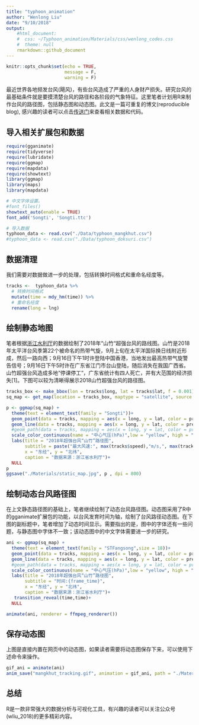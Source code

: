 ```yaml
---
title: "typhoon_animation"
author: "Wenlong Liu"
date: "9/10/2018"
output:
    #html_document:
    #  css: ~/Typhoon_animation/Materials/css/wenlong_codes.css
    #  theme: null
    rmarkdown::github_document
---
```


```r
knitr::opts_chunk$set(echo = TRUE,
                      message = F,
                      warning = F)
```

最近世界各地频发台风(飓风)，有些台风造成了严重的人身财产损失。研究台风的最基础条件就是要摸清楚台风的路径和各阶段的气象特征。这里笔者计划用R来制作台风的路径图，包括静态图和动态图。此文是一篇可重复的博文(reproducible blog), 感兴趣的读者可以点击[传送门](https://github.com/wenlong-liu/typhoon_animation)来查看相关数据和代码。

## 导入相关扩展包和数据

```r
require(gganimate)
require(tidyverse)
require(lubridate)
require(ggmap)
require(mapdata)
require(showtext)
library(ggmap)
library(maps)
library(mapdata)

# 中文字体设置。
#font_files()
showtext_auto(enable = TRUE)
font_add('Songti', 'Songti.ttc')

# 导入数据
typhoon_data <- read.csv("./Data/typhoon_mangkhut.csv")
#typhoon_data <- read.csv("./Data/typhoon_doksuri.csv")
```

## 数据清理

我们需要对数据做进一步的处理，包括转换时间格式和重命名经度等。

```r
tracks <-  typhoon_data %>% 
  # 转换时间格式
  mutate(time = mdy_hm(time)) %>% 
  # 重命名经度
  rename(long = lng) 
```

## 绘制静态地图

笔者根据[浙江水利厅](http://typhoon.zjwater.gov.cn/default.aspx)的数据绘制了2018年“山竹“超强台风的路线图。山竹是2018年太平洋台风季第22个被命名的热带气旋，9月上旬在太平洋国际换日线附近形成，然后一路向西；9月16日下午1时许登陆中国香港，当地发出最高热带气旋警告信号；9月16日下午5时许在广东省江门市台山登陆，随后消失在我国广西省。山竹超强台风造成多地“停课停工“，广东省统计有四人死亡，并有大范围的经济损失[1]。下图可以较为清晰得展示2018山竹超强台风的路径图。

```r
tracks_box <- make_bbox(lon = tracks$long, lat = tracks$lat, f = 0.001)
sq_map <- get_map(location = tracks_box, maptype = "satellite", source = "google", zoom = 3)

p <- ggmap(sq_map) + 
  theme(text = element_text(family = "Songti"))+
  geom_point(data = tracks, mapping = aes(x = long, y = lat, color = pressure)) +
  geom_line(data = tracks, mapping = aes(x = long, y = lat, color = pressure)) +
  #geom_path(data = tracks, mapping = aes(x = long, y = lat, color = pressure))+
  scale_color_continuous(name = "中心气压(hPa)",low = "yellow", high = "red")+
  labs(title = "2018年超强台风“山竹”路径图",
       subtitle = paste("最大风速:", max(tracks$speed),"m/s,", max(tracks$power),"级台风"),
       x = "东经", y = "北纬", 
       caption = "数据来源：浙江省水利厅")+
  NULL
p
ggsave("./Materials/static_map.jpg", p , dpi = 800)
```

## 绘制动态台风路径图

在上文静态路径图的基础上，笔者继续绘制了动态台风路径图。动态图采用了R中的gganimate扩展包的功能，以台风发育时间为轴，绘制了台风路径动态图。在下图的副标题中，笔者增加了动态时间显示。需要指出的是，图中的字体还有一些问题，与静态图中字体不一致；该动态图中的中文字体需要进一步的研究。

```r
ani <- ggmap(sq_map) + 
  theme(text = element_text(family = "STFangsong",size = 18))+
  geom_point(data = tracks, mapping = aes(x = long, y = lat, color = pressure)) +
  geom_line(data = tracks, mapping = aes(x = long, y = lat, color = pressure)) +
  #geom_path(data = tracks, mapping = aes(x = long, y = lat, color = pressure))+
  scale_color_continuous(name = "中心气压(hPa)",low = "yellow", high = "red")+
  labs(title = "2018年超强台风“山竹”路径图",
       subtitle = "时间:{frame_time}",
       x = "东经", y = "北纬", 
       caption = "数据来源：浙江省水利厅")+
   transition_reveal(time,time)+
  NULL

animate(ani, renderer = ffmpeg_renderer())

```

## 保存动态图

上图是直接内置在网页中的动态图，如果读者需要将动态图保存下来，可以使用下述命令来操作。

```r
gif_ani = animate(ani)
anim_save("mangkhut_tracking.gif", animation = gif_ani, path = "./Materials/")
```


## 总结

R是一款非常强大的数据分析与可视化工具，有兴趣的读者可以关注公众号(wliu_2018)的更多精彩内容。
